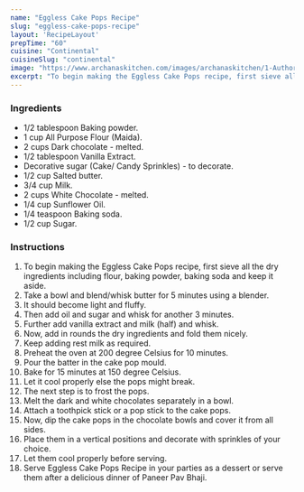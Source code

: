 ---
name: "Eggless Cake Pops Recipe"
slug: "eggless-cake-pops-recipe"
layout: 'RecipeLayout'
prepTime: "60"
cuisine: "Continental"
cuisineSlug: "continental"
image: "https://www.archanaskitchen.com/images/archanaskitchen/1-Author/Kriti/Eggless_Cake_Pops_Recipe_i.jpg"
excerpt: "To begin making the Eggless Cake Pops recipe, first sieve all the dry ingredients including flour, baking powder, baking soda and keep it aside"
---

### Ingredients

- 1/2 tablespoon Baking powder.
- 1 cup All Purpose Flour (Maida).
- 2 cups Dark chocolate - melted.
- 1/2 tablespoon Vanilla Extract.
- Decorative sugar (Cake/ Candy Sprinkles) - to decorate.
- 1/2 cup Salted butter.
- 3/4 cup Milk.
- 2 cups White Chocolate - melted.
- 1/4 cup Sunflower Oil.
- 1/4 teaspoon Baking soda.
- 1/2 cup Sugar.

### Instructions

1. To begin making the Eggless Cake Pops recipe, first sieve all the dry ingredients including flour, baking powder, baking soda and keep it aside.
1. Take a bowl and blend/whisk butter for 5 minutes using a blender.
1. It should become light and fluffy.
1. Then add  oil and sugar and whisk for another 3 minutes.
1. Further add vanilla extract and milk (half) and whisk.
1. Now, add in rounds the dry ingredients and fold them nicely.
1. Keep adding rest milk as required.
1. Preheat the oven at 200 degree Celsius for 10 minutes.
1. Pour the batter in the cake pop mould.
1. Bake for 15 minutes at 150 degree Celsius.
1. Let it cool properly else the pops might break.
1. The next step is to frost the pops.
1. Melt the dark and white chocolates separately in a bowl.
1. Attach a toothpick stick or a pop stick to the cake pops.
1. Now, dip the cake pops in the chocolate bowls and cover it from all sides.
1. Place them in a vertical positions and decorate with sprinkles of your choice.
1. Let them cool properly before serving.
1. Serve Eggless Cake Pops Recipe in your parties as a dessert or serve them after a delicious dinner of Paneer Pav Bhaji.
